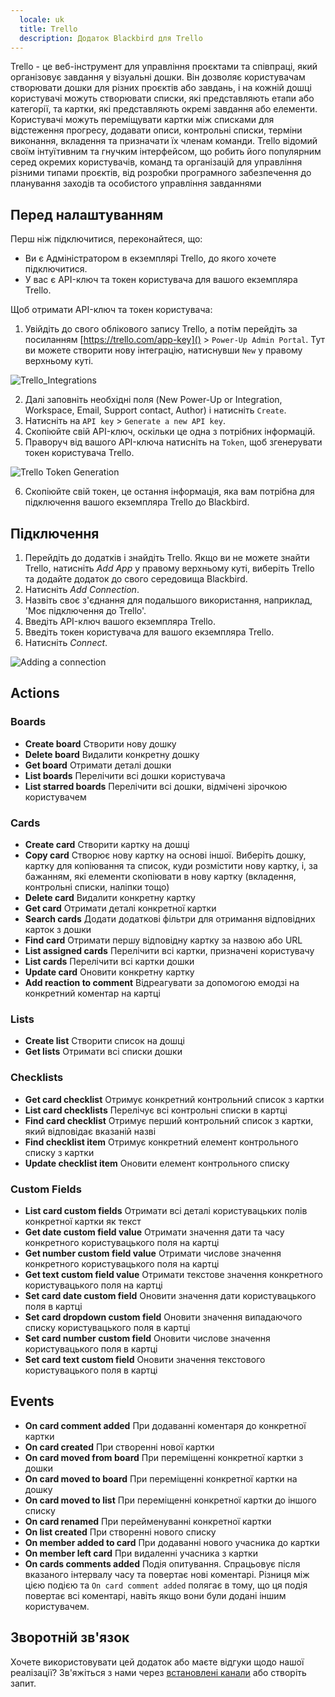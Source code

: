 ```yaml
---
  locale: uk
  title: Trello
  description: Додаток Blackbird для Trello
---
```


<LinkCard title="Переглянути на Github" target="_blank" href="https://github.com/bb-io/Trello" icon="github" />

Trello - це веб-інструмент для управління проєктами та співпраці, який організовує завдання у візуальні дошки. Він дозволяє користувачам створювати дошки для різних проєктів або завдань, і на кожній дошці користувачі можуть створювати списки, які представляють етапи або категорії, та картки, які представляють окремі завдання або елементи. Користувачі можуть переміщувати картки між списками для відстеження прогресу, додавати описи, контрольні списки, терміни виконання, вкладення та призначати їх членам команди. Trello відомий своїм інтуїтивним та гнучким інтерфейсом, що робить його популярним серед окремих користувачів, команд та організацій для управління різними типами проєктів, від розробки програмного забезпечення до планування заходів та особистого управління завданнями

## Перед налаштуванням

Перш ніж підключитися, переконайтеся, що:

- Ви є Адміністратором в екземплярі Trello, до якого хочете підключитися.
- У вас є API-ключ та токен користувача для вашого екземпляра Trello.

Щоб отримати API-ключ та токен користувача:

1. Увійдіть до свого облікового запису Trello, а потім перейдіть за посиланням [https://trello.com/app-key]() > `Power-Up Admin Portal`. Тут ви можете створити нову інтеграцію, натиснувши `New` у правому верхньому куті.

![Trello_Integrations](https://raw.githubusercontent.com/bb-io/Trello/main/image/README/Trello_Integrations_1.png)

2. Далі заповніть необхідні поля (New Power-Up or Integration, Workspace, Email, Support contact, Author) і натисніть `Create`.
3. Натисніть на `API key` > `Generate a new API key`.
4. Скопіюйте свій API-ключ, оскільки це одна з потрібних інформацій.
5. Праворуч від вашого API-ключа натисніть на `Token`, щоб згенерувати токен користувача Trello.

![Trello Token Generation](https://raw.githubusercontent.com/bb-io/Trello/main/image/README/Trello_Token_2.png)

6. Скопіюйте свій токен, це остання інформація, яка вам потрібна для підключення вашого екземпляра Trello до Blackbird.

## Підключення

1. Перейдіть до додатків і знайдіть Trello. Якщо ви не можете знайти Trello, натисніть _Add App_ у правому верхньому куті, виберіть Trello та додайте додаток до свого середовища Blackbird.
2. Натисніть _Add Connection_.
3. Назвіть своє з'єднання для подальшого використання, наприклад, 'Моє підключення до Trello'.
4. Введіть API-ключ вашого екземпляра Trello.
5. Введіть токен користувача для вашого екземпляра Trello.
6. Натисніть _Connect_.

![Adding a connection](https://raw.githubusercontent.com/bb-io/Trello/main/image/README/Trello_Connection_3.png)

## Actions

### Boards

- **Create board** Створити нову дошку
- **Delete board** Видалити конкретну дошку
- **Get board** Отримати деталі дошки
- **List boards** Перелічити всі дошки користувача
- **List starred boards** Перелічити всі дошки, відмічені зірочкою користувачем

### Cards

- **Create card** Створити картку на дошці
- **Copy card** Створює нову картку на основі іншої. Виберіть дошку, картку для копіювання та список, куди розмістити нову картку, і, за бажанням, які елементи скопіювати в нову картку (вкладення, контрольні списки, наліпки тощо)
- **Delete card** Видалити конкретну картку
- **Get card** Отримати деталі конкретної картки
- **Search cards** Додати додаткові фільтри для отримання відповідних карток з дошки
- **Find card** Отримати першу відповідну картку за назвою або URL
- **List assigned cards** Перелічити всі картки, призначені користувачу
- **List cards** Перелічити всі картки дошки
- **Update card** Оновити конкретну картку
- **Add reaction to comment** Відреагувати за допомогою емодзі на конкретний коментар на картці

### Lists

- **Create list** Створити список на дошці
- **Get lists** Отримати всі списки дошки

### Checklists

- **Get card checklist** Отримує конкретний контрольний список з картки
- **List card checklists** Перелічує всі контрольні списки в картці
- **Find card checklist** Отримує перший контрольний список з картки, який відповідає вказаній назві
- **Find checklist item** Отримує конкретний елемент контрольного списку з картки
- **Update checklist item** Оновити елемент контрольного списку

### Custom Fields

- **List card custom fields** Отримати всі деталі користувацьких полів конкретної картки як текст
- **Get date custom field value** Отримати значення дати та часу конкретного користувацького поля на картці
- **Get number custom field value** Отримати числове значення конкретного користувацького поля на картці
- **Get text custom field value** Отримати текстове значення конкретного користувацького поля на картці
- **Set card date custom field** Оновити значення дати користувацького поля в картці
- **Set card dropdown custom field** Оновити значення випадаючого списку користувацького поля в картці
- **Set card number custom field** Оновити числове значення користувацького поля в картці
- **Set card text custom field** Оновити значення текстового користувацького поля в картці

## Events

- **On card comment added** При додаванні коментаря до конкретної картки
- **On card created** При створенні нової картки
- **On card moved from board** При переміщенні конкретної картки з дошки
- **On card moved to board** При переміщенні конкретної картки на дошку
- **On card moved to list** При переміщенні конкретної картки до іншого списку
- **On card renamed** При перейменуванні конкретної картки
- **On list created** При створенні нового списку
- **On member added to card** При додаванні нового учасника до картки
- **On member left card** При видаленні учасника з картки
- **On cards comments added** Подія опитування. Спрацьовує після вказаного інтервалу часу та повертає нові коментарі. Різниця між цією подією та `On card comment added` полягає в тому, що ця подія повертає всі коментарі, навіть якщо вони були додані іншим користувачем.

## Зворотній зв'язок

Хочете використовувати цей додаток або маєте відгуки щодо нашої реалізації? Зв'яжіться з нами через [встановлені канали](https://www.blackbird.io/) або створіть запит.
